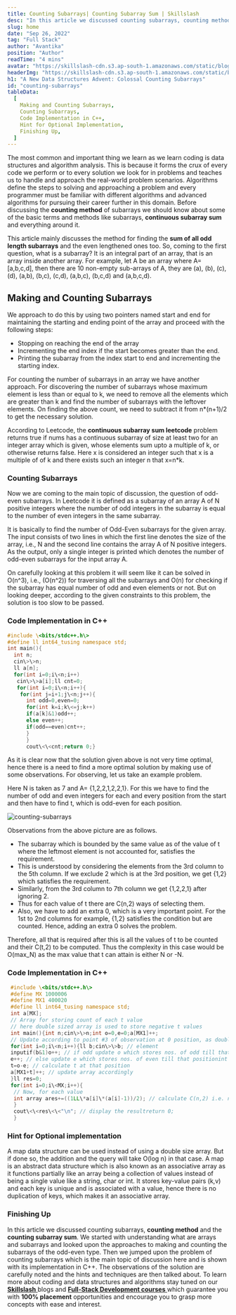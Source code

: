 ```yaml
---
title: Counting Subarrays| Counting Subarray Sum | Skillslash
desc: "In this article we discussed counting subarrays, counting method and the counting subarray sum"
slug: home
date: "Sep 26, 2022"
tag: "Full Stack"
author: "Avantika"
position: "Author"
readTime: "4 mins"
avatar: "https://skillslash-cdn.s3.ap-south-1.amazonaws.com/static/blog/avatar-01.webp"
headerImg: "https://skillslash-cdn.s3.ap-south-1.amazonaws.com/static/blog/A-New-Data-Structures-Advent-28-se[-2022.webp"
h1: "A New Data Structures Advent: Colossal Counting Subarrays"
id: "counting-subarrays"
tableData:
  [
    Making and Counting Subarrays,
    Counting Subarrays,
    Code Implementation in C++,
    Hint for Optional Implementation,
    Finishing Up,
  ]
---
```


The most common and important thing we learn as we learn coding is data structures and algorithm analysis. This is because it forms the crux of every code we perform or to every solution we look for in problems and teaches us to handle and approach the real-world problem scenarios. Algorithms define the steps to solving and approaching a problem and every programmer must be familiar with different algorithms and advanced algorithms for pursuing their career further in this domain. Before discussing the **counting method** of subarrays we should know about some of the basic terms and methods like subarrays, **continuous subarray sum** and everything around it.

This article mainly discusses the method for finding the **sum of all odd length subarrays** and the even lengthened ones too. So, coming to the first question, what is a subarray? It is an integral part of an array, that is an array inside another array. For example, let A be an array where A= [a,b,c,d], then there are 10 non-empty sub-arrays of A, they are (a), (b), (c), (d), (a,b), (b,c), (c,d), (a,b,c), (b,c,d) and (a,b,c,d).

## Making and Counting Subarrays

We approach to do this by using two pointers named start and end for maintaining the starting and ending point of the array and proceed with the following steps:

- Stopping on reaching the end of the array
- Incrementing the end index if the start becomes greater than the end.
- Printing the subarray from the index start to end and incrementing the starting index.

For counting the number of subarrays in an array we have another approach. For discovering the number of subarrays whose maximum element is less than or equal to k, we need to remove all the elements which are greater than k and find the number of subarrays with the leftover elements. On finding the above count, we need to subtract it from n\*(n+1)/2 to get the necessary solution.

According to Leetcode, the **continuous subarray sum leetcode** problem returns true if nums has a continuous subarray of size at least two for an integer array which is given, whose elements sum upto a multiple of k, or otherwise returns false. Here x is considered an integer such that x is a multiple of of k and there exists such an integer n that x=n\*k.

### Counting Subarrays

Now we are coming to the main topic of discussion, the question of odd-even subarrays. In Leetcode it is defined as a subarray of an array A of N positive integers where the number of odd integers in the subarray is equal to the number of even integers in the same subarray.

It is basically to find the number of Odd-Even subarrays for the given array. The input consists of two lines in which the first line denotes the size of the array, i.e., N and the second line contains the array A of N positive integers. As the output, only a single integer is printed which denotes the number of odd-even subarrays for the input array A.

On carefully looking at this problem it will seem like it can be solved in O(n^3), i.e., (O(n^2)) for traversing all the subarrays and O(n) for checking if the subarray has equal number of odd and even elements or not. But on looking deeper, according to the given constraints to this problem, the solution is too slow to be passed.

### Code Implementation in C++

```c
#include \<bits/stdc++.h\>
#define ll int64_tusing namespace std;
int main(){
  int n;
  cin\>\>n;
  ll a[n];
  for(int i=0;i\<n;i++)
   cin\>\>a[i];ll cnt=0;
   for(int i=0;i\<n;i++){
    for(int j=i+1;j\<n;j++){
      int odd=0,even=0;
      for(int k=i;k\<=j;k++)
      if(a[k]&1)odd++;
      else even++;
      if(odd==even)cnt++;
      }
      }
      cout\<\<cnt;return 0;}
```

As it is clear now that the solution given above is not very time optimal, hence there is a need to find a more optimal solution by making use of some observations. For observing, let us take an example problem.

Here N is taken as 7 and A= {1,2,2,1,2,2,1}. For this we have to find the number of odd and even integers for each and every position from the start and then have to find t, which is odd-even for each position.

![counting-subarrays](https://skillslash-cdn.s3.ap-south-1.amazonaws.com/static/blog/counting-subarrays-img-28-sep-2022.webp)

Observations from the above picture are as follows.

- The subarray which is bounded by the same value as of the value of t where the leftmost element is not accounted for, satisfies the requirement.
- This is understood by considering the elements from the 3rd column to the 5th column. If we exclude 2 which is at the 3rd position, we get {1,2} which satisfies the requirement.
- Similarly, from the 3rd column to 7th column we get {1,2,2,1} after ignoring 2.
- Thus for each value of t there are C(n,2) ways of selecting them.
- Also, we have to add an extra 0, which is a very important point. For the 1st to 2nd columns for example, {1,2} satisfies the condition but are counted. Hence, adding an extra 0 solves the problem.

Therefore, all that is required after this is all the values of t to be counted and their C(t,2) to be computed. Thus the complexity in this case would be O(max_N) as the max value that t can attain is either N or -N.

### Code Implementation in C++

```c
 #include \<bits/stdc++.h\>
 #define MX 1000006
 #define MX1 400020
 #define ll int64_tusing namespace std;
 int a[MX];
 // Array for storing count of each t value
 // here double sized array is used to store negative t values
 int main(){int n;cin\>\>n;int o=0,e=0;a[MX1]++;
 // Update according to point #3 of observation at 0 position, as double sized array is used
 for(int i=0;i\<n;i++){ll b;cin\>\>b; // element
 inputif(b&1)o++; // if odd update o which stores nos. of odd till that positionelse
 e++; // else update e which stores nos. of even till that positionint
 t=o-e; // calculate t at that position
 a[MX1+t]++; // update array accordingly
 }ll res=0;
 for(int i=0;i\<MX;i++){
  // Now, for each value
  int array ares+=((1LL\*a[i]\*(a[i]-1))/2); // calculate C(n,2) i.e. no. of ways of choosing 2 things out of n
  }
  cout\<\<res\<\<"\n"; // display the resultreturn 0;
  }
```

### Hint for Optional implementation

A map data structure can be used instead of using a double size array. But if done so, the addition and the query will take O(log n) in that case. A map is an abstract data structure which is also known as an associative array as it functions partially like an array being a collection of values instead of being a single value like a string, char or int. It stores key-value pairs (k,v) and each key is unique and is associated with a value, hence there is no duplication of keys, which makes it an associative array.

### Finishing Up

In this article we discussed counting subarrays, **counting method** and the **counting subarray sum**. We started with understanding what are arrays and subarrays and looked upon the approaches to making and counting the subarrays of the odd-even type. Then we jumped upon the problem of counting subarrays which is the main topic of discussion here and is shown with its implementation in C++. The observations of the solution are carefully noted and the hints and techniques are then talked about. To learn more about coding and data structures and algorithms stay tuned on our[ **Skillslash** ](https://skillslash.com/)blogs and [ **Full-Stack Development courses** ](https://skillslash.com/full-stack-developer-course-in-bangalore) which guarantee you with **100% placement** opportunities and encourage you to grasp more concepts with ease and interest.
